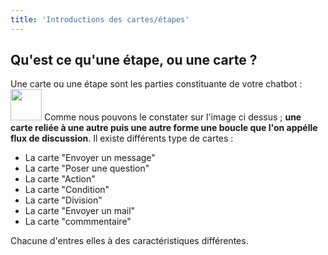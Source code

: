 ```yaml
---
title: 'Introductions des cartes/étapes'
---
```

## Qu'est ce qu'une étape, ou une carte ?

Une carte ou une étape sont les parties constituante de votre chatbot : 
<img height="50" src="https://clickway.fr/wp-content/uploads/2024/03/Capture-decran-2024-03-03-174552.png" />
Comme nous pouvons le constater sur l'image ci dessus ; **une carte reliée à une autre puis une autre forme une boucle que l'on appélle flux de discussion**. Il existe différents type de cartes : 

- La carte "Envoyer un message"
- La carte "Poser une question"
- La carte "Action"
- La carte "Condition"
- La carte "Division"
- La carte "Envoyer un mail"
- La carte "commmentaire"

Chacune d'entres elles à des caractéristiques différentes.